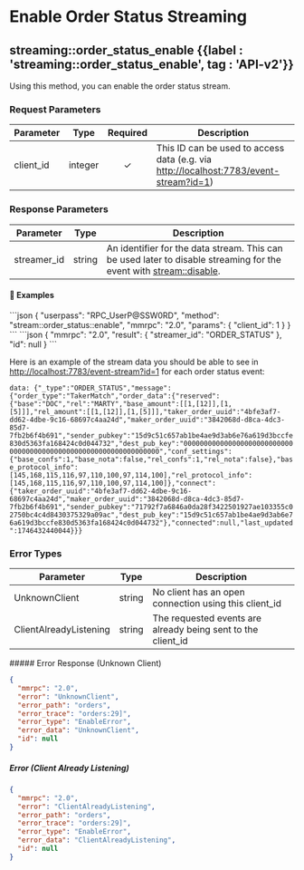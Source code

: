
# Enable Order Status Streaming

## streaming::order\_status\_enable {{label : 'streaming::order_status_enable', tag : 'API-v2'}}

Using this method, you can enable the order status stream.

### Request Parameters

| Parameter  | Type    | Required | Description                                                                                                                      |
| ---------- | ------- | :------: | -------------------------------------------------------------------------------------------------------------------------------- |
| client\_id | integer |     ✓    | This ID can be used to access data (e.g. via [http://localhost:7783/event-stream?id=1](http://localhost:7783/event-stream?id=1)) |

### Response Parameters

| Parameter    | Type   | Description                                                                                                                                                             |
| ------------ | ------ | ----------------------------------------------------------------------------------------------------------------------------------------------------------------------- |
| streamer\_id | string | An identifier for the data stream. This can be used later to disable streaming for the event with [stream::disable](/komodo-defi-framework/api/v20/streaming/disable/). |

#### 📌 Examples

<CodeGroup title="order_status_enable" tag="POST" label="order_status_enable" mm2MethodDecorate="true">
  ```json
  {
    "userpass": "RPC_UserP@SSW0RD",
    "method": "stream::order_status::enable",
    "mmrpc": "2.0",
    "params": {
      "client_id": 1
    }
  }
  ```
</CodeGroup>

<CollapsibleSection expandedText="Hide Response" collapsedText="Show Response">
  ```json
  {
    "mmrpc": "2.0",
    "result": {
        "streamer_id": "ORDER_STATUS"
    },
    "id": null
  }
  ```
</CollapsibleSection>

Here is an example of the stream data you should be able to see in [http://localhost:7783/event-stream?id=1](http://localhost:7783/event-stream?id=1) for each order status event:

`data: {"_type":"ORDER_STATUS","message":{"order_type":"TakerMatch","order_data":{"reserved":{"base":"DOC","rel":"MARTY","base_amount":[[1,[12]],[1,[5]]],"rel_amount":[[1,[12]],[1,[5]]],"taker_order_uuid":"4bfe3af7-dd62-4dbe-9c16-68697c4aa24d","maker_order_uuid":"3842068d-d8ca-4dc3-85d7-7fb2b6f4b691","sender_pubkey":"15d9c51c657ab1be4ae9d3ab6e76a619d3bccfe830d5363fa168424c0d044732","dest_pub_key":"0000000000000000000000000000000000000000000000000000000000000000","conf_settings":{"base_confs":1,"base_nota":false,"rel_confs":1,"rel_nota":false},"base_protocol_info":[145,168,115,116,97,110,100,97,114,100],"rel_protocol_info":[145,168,115,116,97,110,100,97,114,100]},"connect":{"taker_order_uuid":"4bfe3af7-dd62-4dbe-9c16-68697c4aa24d","maker_order_uuid":"3842068d-d8ca-4dc3-85d7-7fb2b6f4b691","sender_pubkey":"71792f7a6846a0da28f3422501927ae103355c02750bc4c4d8430375329a09ac","dest_pub_key":"15d9c51c657ab1be4ae9d3ab6e76a619d3bccfe830d5363fa168424c0d044732"},"connected":null,"last_updated":1746432440044}}}`

### Error Types

| Parameter              | Type   | Description                                                   |
| ---------------------- | ------ | ------------------------------------------------------------- |
| UnknownClient          | string | No client has an open connection using this client\_id        |
| ClientAlreadyListening | string | The requested events are already being sent to the client\_id |

<CollapsibleSection expandedText="Hide Error Responses" collapsedText="Show Error Responses">
  ##### Error Response (Unknown Client)

  ```json
  {
    "mmrpc": "2.0",
    "error": "UnknownClient",
    "error_path": "orders",
    "error_trace": "orders:29]",
    "error_type": "EnableError",
    "error_data": "UnknownClient",
    "id": null
  }
  ```

  ##### Error (Client Already Listening)

  ```json
  {
    "mmrpc": "2.0",
    "error": "ClientAlreadyListening",
    "error_path": "orders",
    "error_trace": "orders:29]",
    "error_type": "EnableError",
    "error_data": "ClientAlreadyListening",
    "id": null
  }
  ```
</CollapsibleSection>
